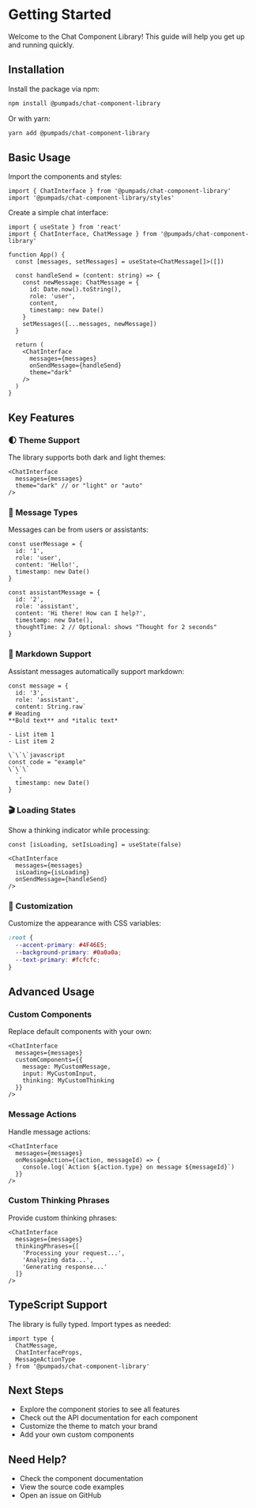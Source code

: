 
<Meta title="Getting Started" />

# Getting Started

Welcome to the Chat Component Library! This guide will help you get up and running quickly.

## Installation

Install the package via npm:

```bash
npm install @pumpads/chat-component-library
```

Or with yarn:

```bash
yarn add @pumpads/chat-component-library
```

## Basic Usage

Import the components and styles:

```tsx
import { ChatInterface } from '@pumpads/chat-component-library'
import '@pumpads/chat-component-library/styles'
```

Create a simple chat interface:

```tsx
import { useState } from 'react'
import { ChatInterface, ChatMessage } from '@pumpads/chat-component-library'

function App() {
  const [messages, setMessages] = useState<ChatMessage[]>([])

  const handleSend = (content: string) => {
    const newMessage: ChatMessage = {
      id: Date.now().toString(),
      role: 'user',
      content,
      timestamp: new Date()
    }
    setMessages([...messages, newMessage])
  }

  return (
    <ChatInterface
      messages={messages}
      onSendMessage={handleSend}
      theme="dark"
    />
  )
}
```

## Key Features

### 🌓 Theme Support

The library supports both dark and light themes:

```tsx
<ChatInterface
  messages={messages}
  theme="dark" // or "light" or "auto"
/>
```

### 💬 Message Types

Messages can be from users or assistants:

```tsx
const userMessage = {
  id: '1',
  role: 'user',
  content: 'Hello!',
  timestamp: new Date()
}

const assistantMessage = {
  id: '2',
  role: 'assistant',
  content: 'Hi there! How can I help?',
  timestamp: new Date(),
  thoughtTime: 2 // Optional: shows "Thought for 2 seconds"
}
```

### 📝 Markdown Support

Assistant messages automatically support markdown:

```tsx
const message = {
  id: '3',
  role: 'assistant',
  content: String.raw`
# Heading
**Bold text** and *italic text*

- List item 1
- List item 2

\`\`\`javascript
const code = "example"
\`\`\`
  `,
  timestamp: new Date()
}
```

### 🎬 Loading States

Show a thinking indicator while processing:

```tsx
const [isLoading, setIsLoading] = useState(false)

<ChatInterface
  messages={messages}
  isLoading={isLoading}
  onSendMessage={handleSend}
/>
```

### 🎨 Customization

Customize the appearance with CSS variables:

```css
:root {
  --accent-primary: #4F46E5;
  --background-primary: #0a0a0a;
  --text-primary: #fcfcfc;
}
```

## Advanced Usage

### Custom Components

Replace default components with your own:

```tsx
<ChatInterface
  messages={messages}
  customComponents={{
    message: MyCustomMessage,
    input: MyCustomInput,
    thinking: MyCustomThinking
  }}
/>
```

### Message Actions

Handle message actions:

```tsx
<ChatInterface
  messages={messages}
  onMessageAction={(action, messageId) => {
    console.log(`Action ${action.type} on message ${messageId}`)
  }}
/>
```

### Custom Thinking Phrases

Provide custom thinking phrases:

```tsx
<ChatInterface
  messages={messages}
  thinkingPhrases={[
    'Processing your request...',
    'Analyzing data...',
    'Generating response...'
  ]}
/>
```

## TypeScript Support

The library is fully typed. Import types as needed:

```tsx
import type {
  ChatMessage,
  ChatInterfaceProps,
  MessageActionType
} from '@pumpads/chat-component-library'
```

## Next Steps

- Explore the component stories to see all features
- Check out the API documentation for each component
- Customize the theme to match your brand
- Add your own custom components

## Need Help?

- Check the component documentation
- View the source code examples
- Open an issue on GitHub
